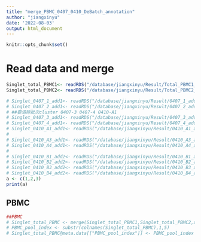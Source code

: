 ```yaml
---
title: "merge_PBMC_0407_0410_DeBatch_annotation"
author: "jiangxinyu"
date: '2022-08-03'
output: html_document
---
```


```r
knitr::opts_chunk$set()
```

# Read data and merge

```r
Singlet_total_PBMC1<- readRDS("/database/jiangxinyu/Result/Total_PBMC1_QC_outs/Singlet_Coassay_total_PBMC1.rds")
Singlet_total_PBMC2<- readRDS("/database/jiangxinyu/Result/Total_PBMC2_QC_outs/Singlet_Coassay_total_PBMC2.rds")

# Singlet_0407_1_add1<- readRDS("/database/jiangxinyu/Result/0407_1_add_L002_QC_outs/Singlet_Coassay_0407_1_add_L002.rds")
# Singlet_0407_2_add1<- readRDS("/database/jiangxinyu/Result/0407_2_add_L002_QC_outs/Singlet_Coassay_0407_2_add_L002.rds")
# ##要清除批次cluster 0407-3 0407-4 0410-A1
# Singlet_0407_3_add1<- readRDS("/database/jiangxinyu/Result/0407_3_add1_QC_outs/Singlet_Coassay_0407_3_add1.rds")
# Singlet_0407_4_add1<- readRDS("/database/jiangxinyu/Result/0407_4_add1_QC_outs/Singlet_Coassay_0407_4_add1.rds")
# Singlet_0410_A1_add1<- readRDS("/database/jiangxinyu/Result/0410_A1_add1_QC_outs/Singlet_Coassay_0410_A1_add1.rds")
# 
# Singlet_0410_A3_add1<- readRDS("/database/jiangxinyu/Result/0410_A3_add_L002_QC_outs/Singlet_Coassay_0410_A3_add_L002.rds")
# Singlet_0410_A4_add1<- readRDS("/database/jiangxinyu/Result/0410_A4_add_L002_QC_outs/Singlet_Coassay_0410_A4_add_L002.rds")
# 
# Singlet_0410_B1_add2<- readRDS("/database/jiangxinyu/Result/0410_B1_add2_QC_outs/Singlet_Coassay_0410_B1_add2.rds")
# Singlet_0410_B2_add2<- readRDS("/database/jiangxinyu/Result/0410_B2_add2_QC_outs/Singlet_Coassay_0410_B2_add2.rds")
# Singlet_0410_B3_add2<- readRDS("/database/jiangxinyu/Result/0410_B3_add2_QC_outs/Singlet_Coassay_0410_B3_add2.rds")
# Singlet_0410_B4_add2<- readRDS("/database/jiangxinyu/Result/0410_B4_add2_QC_outs/Singlet_Coassay_0410_B4_add2.rds")
a <- c(1,2,3)
print(a)

```

## PBMC

```r
##PBMC
# Singlet_total_PBMC <- merge(Singlet_total_PBMC1,Singlet_total_PBMC2,add.cell.ids = c("PBMC1","PBMC2"))
# PBMC_pool_index <- substr(colnames(Singlet_total_PBMC),1,5)
# Singlet_total_PBMC@meta.data[["PBMC_pool_index"]] <- PBMC_pool_index
```
